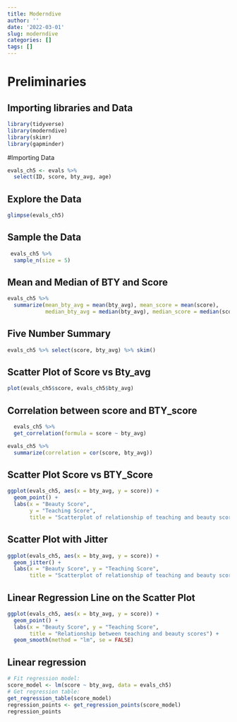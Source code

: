 ```yaml
---
title: Moderndive
author: ''
date: '2022-03-01'
slug: moderndive
categories: []
tags: []
---
```

# Preliminaries
## Importing libraries and Data
```r
library(tidyverse)
library(moderndive)
library(skimr)
library(gapminder)
```

#Importing Data
```r
evals_ch5 <- evals %>%
  select(ID, score, bty_avg, age)
```

## Explore the Data
```r
glimpse(evals_ch5)
```

## Sample the Data

```r
 evals_ch5 %>%
  sample_n(size = 5)
```

## Mean and Median of BTY and Score
```r
evals_ch5 %>%
  summarize(mean_bty_avg = mean(bty_avg), mean_score = mean(score),
            median_bty_avg = median(bty_avg), median_score = median(score))
```
## Five Number Summary
```r
evals_ch5 %>% select(score, bty_avg) %>% skim()
```
## Scatter Plot of Score vs Bty_avg
```r
plot(evals_ch5$score, evals_ch5$bty_avg)
```
## Correlation between score and BTY_score
```r
  evals_ch5 %>% 
  get_correlation(formula = score ~ bty_avg)

evals_ch5 %>% 
  summarize(correlation = cor(score, bty_avg))
```
## Scatter Plot Score vs BTY_Score
```r
ggplot(evals_ch5, aes(x = bty_avg, y = score)) +
  geom_point() +
  labs(x = "Beauty Score", 
       y = "Teaching Score",
       title = "Scatterplot of relationship of teaching and beauty scores")
```
## Scatter Plot with Jitter
```r
ggplot(evals_ch5, aes(x = bty_avg, y = score)) +
  geom_jitter() +
  labs(x = "Beauty Score", y = "Teaching Score",
       title = "Scatterplot of relationship of teaching and beauty scores")
```

## Linear Regression Line on the Scatter Plot
```r
ggplot(evals_ch5, aes(x = bty_avg, y = score)) +
  geom_point() +
  labs(x = "Beauty Score", y = "Teaching Score",
       title = "Relationship between teaching and beauty scores") +  
  geom_smooth(method = "lm", se = FALSE)
```
## Linear regression 
```r
# Fit regression model:
score_model <- lm(score ~ bty_avg, data = evals_ch5)
# Get regression table:
get_regression_table(score_model)
regression_points <- get_regression_points(score_model)
regression_points
```


